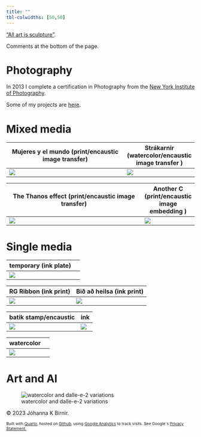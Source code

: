```yaml
---
title: ""
tbl-colwidths: [50,50]
---
```


<!-- Google tag (gtag.js) -->

```{=html}
<script async src="https://www.googletagmanager.com/gtag/js?id=G-LPJSR1NJ6X"></script>
```
```{=html}
<script>
  window.dataLayer = window.dataLayer || [];
  function gtag(){dataLayer.push(arguments);}
  gtag('js', new Date());

  gtag('config', 'G-LPJSR1NJ6X');
</script>
```
["All art is sculpture"](https://johannahel.ga/cv/).

Comments at the bottom of the page.

# Photography

In 2013 I complete a certification in Photography from the [New York Institute of Photography](https://www.nyip.edu).

Some of my projects are [here](https://www.flickr.com/photos/jkbirnir/albums).

# Mixed media

| Mujeres y el mundo (print/encaustic image transfer) |  Strákarnir (watercolor/encaustic image transfer )   |
|-----------------------|-----|
| ![](images/art1.jpeg)   |   ![](images/art2.jpg)   |

| The Thanos effect (print/encaustic image transfer) |  Another C (print/encaustic image embedding )   |
|-----------------------|-----|
| ![](images/art19.jpg)   |   ![](images/art20.jpg)   |



# Single media

| temporary (ink plate) |     |
|-----------------------|-----|
| ![](images/art8.jpg)  |     |

| RG Ribbon (ink print) | Bið að heilsa (ink print) |
|-----------------------|---------------------------|
| ![](images/art4.jpg)  | ![](images/art3.jpg)      |

| batik stamp/encaustic | ink                  |
|-----------------------|----------------------|
| ![](images/art6.jpg)  | ![](images/art7.jpg) |

| watercolor           |     |
|----------------------|-----|
| ![](images/art5.jpg) |     |

# Art and AI 

![watercolor and dalle-e-2 variations](images/art18.png)





© 2023 Jóhanna K Birnir.

::: {style="font-size: 75%;"}
Built with [Quarto](https://quarto.org/), hosted on [Github](https://github.com/jkbirnir), using [Google Analytics](https://analytics.withgoogle.com/) to track visits. See Google´s [Privacy Statement.](https://policies.google.com/privacy)
:::

